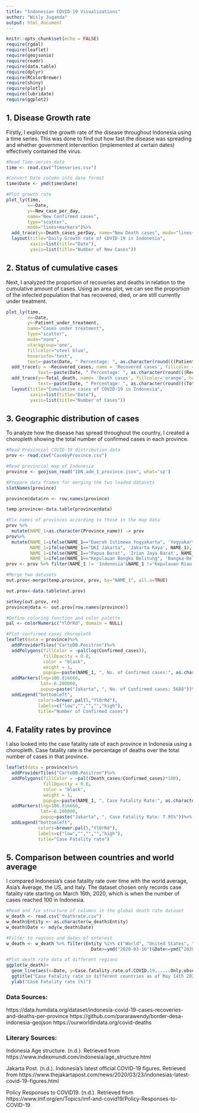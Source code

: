 ```yaml
---
title: "Indonesian COVID-19 Visualizations"
author: "Wisly Juganda"
output: html_document
---
```


```r
knitr::opts_chunk$set(echo = FALSE)
require(rgdal)
require(leaflet)
require(geojsonio)
require(readr)
require(data.table)
require(dplyr)
require(RColorBrewer)
require(shiny)
require(plotly)
require(lubridate)
require(ggplot2)
```

## 1. Disease Growth rate

Firstly, I explored the growth rate of the disease throughout Indonesia using a time series. This was
done to find out how fast the disease was spreading and whether government intervention (implemented 
at certain dates) effectively contained the virus. 

```r
#Read Time-series data
time <- read.csv("Timeseries.csv")

#Convert Date column into date format
time$Date <- ymd(time$Date)

#Plot growth rate
plot_ly(time,
        x=~Date,
        y=~New_case_per_day,
        name="New Confirmed cases",
        type="scatter",
        mode="lines+markers")%>%
  add_trace(y=~Death_cases_perDay, name="New Death cases", mode="lines+markers")%>%
  layout(title="Daily Growth rate of COVID-19 in Indonesia",
         xaxis=list(title="Date"),
         yaxis=list(title="Number of New Cases"))
```

## 2. Status of cumulative cases

Next, I analyzed the proportion of recoveries and deaths in relation to the cumulative amount of cases. Using an area plot, we can see the proportion of the infected population that has recovered, died, or
are still currently under treatment.

```r
plot_ly(time,
        x=~Date,
        y=~Patient_under_treatment,
        name="Cases under treatment",
        type="scatter",
        mode="none",
        stackgroup='one',
        fillcolor="steel blue",
        hoverinfo="text",
        text=~paste(Date, " Percentage: ", as.character(round(((Patient_under_treatment/Cumulative_cases)*100), digits=2)),'%'))%>%
  add_trace(y = ~Recovered_cases, name = 'Recovered cases', fillcolor = 'chartreuse',hoverinfo="text",
            text=~paste(Date, " Percentage: ", as.character(round(((Recovered_cases/Cumulative_cases)*100), digits=2)),'%'))%>%
  add_trace(y=~Total_death, name= 'Death cases', fillcolor='orange', hoverinfo="text",
            text=~paste(Date, " Percentage: ", as.character(round(((Total_death/Cumulative_cases)*100), digits=2)),'%'))%>%
  layout(title="Cumulative cases of COVID-19 in Indonesia",
         xaxis=list(title="Date"),
         yaxis=list(title="Number of Cases"))
```

## 3. Geographic distribution of cases

To analyze how the disease has spread throughout the country, I created a choropleth showing the total number of confirmed cases in each province.

```r
#Read Provincial COVID-19 distribution data
prov <- read.csv("CasebyProvince.csv")

#Read provincial map of Indonesia
province <- geojson_read("IDN_adm_1_province.json", what='sp')

#Prepare data frames for merging the two loaded datasets
slotNames(province)

province@data$rn <- row.names(province)

temp.province<-data.table(province@data)

#Fix names of provinces according to those in the map data
prov %>%
  mutate(NAME_1=as.character(Province_name)) -> prov
prov%>%
  mutate(NAME_1=ifelse(NAME_1=="Daerah Istimewa Yogyakarta", 'Yogyakarta', NAME_1),
         NAME_1=ifelse(NAME_1=="DKI Jakarta", 'Jakarta Raya', NAME_1),
         NAME_1=ifelse(NAME_1=="Papua Barat", 'Irian Jaya Barat', NAME_1),
         NAME_1=ifelse(NAME_1=="Kepulauan Bangka Belitung", 'Bangka-Belitung', NAME_1)) -> prov
prov <- prov %>% filter(NAME_1 != 'Indonesia'&NAME_1 !='Kepulauan Riau')

#Merge two datasets
out.prov<-merge(temp.province, prov, by="NAME_1", all.x=TRUE)

out.prov<-data.table(out.prov)

setkey(out.prov, rn)
province@data <- out.prov[row.names(province)]

#Define coloring function and color palette
pal <- colorNumeric("YlOrRd", domain = NULL)

#Plot confirmed cases choropleth
leaflet(data = province)%>%
  addProviderTiles("CartoDB.Positron")%>%
  addPolygons(fillColor = ~pal(log(Confirmed_cases)),
              fillOpacity = 0.8,
              color = "black",
              weight = 1,
              popup=~paste(NAME_1, ", No. of Confirmed cases:", as.character(Confirmed_cases)))%>%
  addMarkers(lng=106.816666,
             lat=-6.200000,
             popup=paste("Jakarta", ", No. of Confirmed cases: 5688"))%>%
  addLegend("bottomleft",
            colors=brewer.pal(5,"YlOrRd"),
            labels=c("low","","","","high"),
            title="Number of Confirmed cases")
```

## 4. Fatality rates by province

I also looked into the case fatality rate of each province in Indonesia using a choropleth. Case 
fatality rate is the percentage of deaths over the total number of cases in that province.

```r
leaflet(data = province)%>%
  addProviderTiles("CartoDB.Positron")%>%
  addPolygons(fillColor = ~pal((Death_cases/Confirmed_cases)*100),
              fillOpacity = 0.8,
              color = "black",
              weight = 1,
              popup=~paste(NAME_1, ", Case Fatality Rate:", as.character(round((Death_cases/Confirmed_cases)*100, digits=2)), '%'))%>%
  addMarkers(lng=106.816666,
             lat=-6.200000,
             popup=paste("Jakarta", ", Case Fatality Rate: 7.95%"))%>%
  addLegend("bottomleft",
            colors=brewer.pal(5,"YlOrRd"),
            labels=c("low","","","","high"),
            title="Case Fatality rate")
```

## 5. Comparison between countries and world average

I compared Indonesia’s case fatality rate over time with the world average, Asia’s Average, the US, and Italy. The dataset chosen only records case fatality rate starting on March 16th, 2020, which is when the number of cases reached 100 in Indonesia.

```r
#Read and fix structure of columns in the global death rate dataset
w_death <- read.csv("deathrate.csv")
w_death$Entity <- as.character(w_death$Entity)
w_death$Date <- mdy(w_death$Date)

#Filter to regions and dates of interest
w_death <- w_death %>% filter(Entity %in% c("World", "United States", "Indonesia", "Asia", "Italy")&
                                Date>=ymd("2020-03-16")&Date<=ymd("2020-05-14"))

#Plot death rate data of different regions
ggplot(w_death)+
  geom_line(aes(x=Date, y=Case.fatality.rate.of.COVID.19......Only.observations.with.â..100.cases....., color=Entity))+
  ggtitle("Case Fatality rate in different countries as of May 14th 2020")+
  ylab("Case Fatality rate (%)") 
```

### Data Sources:
https://data.humdata.org/dataset/indonesia-covid-19-cases-recoveries-and-deaths-per-province
https://github.com/pararawendy/border-desa-indonesia-geojson
https://ourworldindata.org/covid-deaths

### Literary Sources:
Indonesia Age structure. (n.d.). Retrieved from 
https://www.indexmundi.com/indonesia/age_structure.html

Jakarta Post. (n.d.). Indonesia's latest official COVID-19 figures. Retrieved from 
https://www.thejakartapost.com/news/2020/03/23/indonesias-latest-covid-19-figures.html

Policy Responses to COVID19. (n.d.). Retrieved from 
https://www.imf.org/en/Topics/imf-and-covid19/Policy-Responses-to-COVID-19